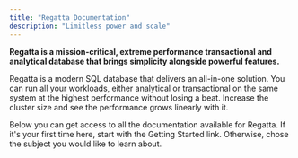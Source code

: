 ```yaml
---
title: "Regatta Documentation"
description: "Limitless power and scale"
---
```


**Regatta is a mission-critical, extreme performance transactional and analytical database that brings simplicity alongside powerful features.**

Regatta is a modern SQL database that delivers an all-in-one solution. You can run all your workloads, either analytical or transactional on the same system at the highest performance without losing a beat. Increase the cluster size and see the performance grows linearly with it.

Below you can get access to all the documentation available for Regatta. If it's your first time here, start with the Getting Started link. Otherwise, chose the subject you would like to learn about.

<CardGroup cols={2}>
  <Card title="Getting Started " icon="rocket" href="/getting-started/getting-started-using-regatta-cloud">
    
  </Card>
  <Card title="Linear Scaling" icon="chart-line" href="/getting-started/linear-scaling/linear-scaling">
    
  </Card>
  <Card title="Drivers & Clients" icon="code" href="/drivers-and-clients/connecting-applications-to-regatta">
    
  </Card>
  <Card title="Regatta Cloud" icon="cloud" href="/regatta-cloud/regatta-cloud/regatta-cloud">
    
  </Card>
  <Card title="SQL" icon="database" href="/sql/introduction">
    
  </Card>
  <Card title="Tuning Performance" icon="server" href="/tuning-performance/introduction/introduction">
    
  </Card>
</CardGroup>